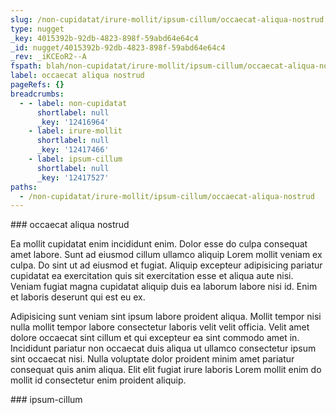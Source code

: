 ```yaml
---
slug: /non-cupidatat/irure-mollit/ipsum-cillum/occaecat-aliqua-nostrud
type: nugget
_key: 4015392b-92db-4823-898f-59abd64e64c4
_id: nugget/4015392b-92db-4823-898f-59abd64e64c4
_rev: _iKCEoR2--A
fspath: blah/non-cupidatat/irure-mollit/ipsum-cillum/occaecat-aliqua-nostrud.md
label: occaecat aliqua nostrud
pageRefs: {}
breadcrumbs:
  - - label: non-cupidatat
      shortlabel: null
      _key: '12416964'
    - label: irure-mollit
      shortlabel: null
      _key: '12417466'
    - label: ipsum-cillum
      shortlabel: null
      _key: '12417527'
paths:
  - /non-cupidatat/irure-mollit/ipsum-cillum/occaecat-aliqua-nostrud
---
```


<NuggetArea>
<Nugget slug="/non-cupidatat/irure-mollit/ipsum-cillum/occaecat-aliqua-nostrud" type="nugget" _key="4015392b-92db-4823-898f-59abd64e64c4" _id="nugget/4015392b-92db-4823-898f-59abd64e64c4" _rev="_iKCEoR2--A" fspath="blah/non-cupidatat/irure-mollit/ipsum-cillum/occaecat-aliqua-nostrud.md" label="occaecat aliqua nostrud" paths="/non-cupidatat/irure-mollit/ipsum-cillum/occaecat-aliqua-nostrud">
<NuggetBody>
### occaecat aliqua nostrud

Ea mollit cupidatat enim incididunt enim. Dolor esse do culpa consequat amet labore. Sunt ad eiusmod cillum ullamco aliquip Lorem mollit veniam ex culpa. Do sint ut ad eiusmod et fugiat. Aliquip excepteur adipisicing pariatur cupidatat ea exercitation quis sit exercitation esse et aliqua aute nisi. Veniam fugiat magna cupidatat aliquip duis ea laborum labore nisi id. Enim et laboris deserunt qui est eu ex.

Adipisicing sunt veniam sint ipsum labore proident aliqua. Mollit tempor nisi nulla mollit tempor labore consectetur laboris velit velit officia. Velit amet dolore occaecat sint cillum et qui excepteur ea sint commodo amet in. Incididunt pariatur non occaecat duis aliqua ut ullamco consectetur ipsum sint occaecat nisi. Nulla voluptate dolor proident minim amet pariatur consequat quis anim aliqua. Elit elit fugiat irure laboris Lorem mollit enim do mollit id consectetur enim proident aliquip.

</NuggetBody>
<Breadcrumbs>
<Crumbs>
<Crumb _key="12416964" label="non-cupidatat" /><Crumb _key="12417466" label="irure-mollit" /><Crumb _key="12417527" label="ipsum-cillum" />
</Crumbs>
</Breadcrumbs>
</Nugget>

<NuggetsInbound>
</NuggetsInbound>
<NuggetsOutbound>
</NuggetsOutbound>
</NuggetArea>
<PassagesInbound>
<Passage direction="inbound" type="passage" _key="12417527" _id="passage/12417527" _rev="_iKCEoR2---" label="ipsum-cillum" passage="ipsum-cillum" fspath="blah/non-cupidatat/irure-mollit/ipsum-cillum" paths="/non-cupidatat/irure-mollit/ipsum-cillum" slug="/non-cupidatat/irure-mollit/ipsum-cillum">
<NuggetBody>
### ipsum-cillum

</NuggetBody>
<Breadcrumbs>
<Crumbs>
<Crumb _key="12416964" label="non-cupidatat" /><Crumb _key="12417466" label="irure-mollit" />
</Crumbs>
</Breadcrumbs>
</Passage>

</PassagesInbound>
<PassagesOutbound>
</PassagesOutbound>